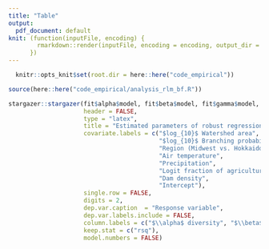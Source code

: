 ```yaml
---
title: "Table"
output:
  pdf_document: default
knit: (function(inputFile, encoding) {
        rmarkdown::render(inputFile, encoding = encoding, output_dir = "document_output")
      })
---
```


```r
  
  knitr::opts_knit$set(root.dir = here::here("code_empirical"))

```


```r

source(here::here("code_empirical/analysis_rlm_bf.R"))

stargazer::stargazer(fit$alpha$model, fit$beta$model, fit$gamma$model,
                     header = FALSE,
                     type = "latex",
                     title = "Estimated parameters of robust regression models explaining fish species richness in Hokkaido (Japan) and the Midwest (US). The standard errors are shown in parenthesis. Response variables were log-10 transformed. Climate and land use variables (air temperature, precipitation, logit fraction of agriculture, dam density) are deviations from the regional averages and were standardized to a mean of zero and a standard deviation of one prior to the analysis.",
                     covariate.labels = c("$log_{10}$ Watershed area",
                                          "$log_{10}$ Branching probability",
                                          "Region (Midwest vs. Hokkaido)",
                                          "Air temperature",
                                          "Precipitation",
                                          "Logit fraction of agriculture",
                                          "Dam density",
                                          "Intercept"),
                     single.row = FALSE,
                     digits = 2,
                     dep.var.caption  = "Response variable",
                     dep.var.labels.include = FALSE,
                     column.labels = c("$\\alpha$ diversity", "$\\beta$ diversity", "$\\gamma$ diversity"),
                     keep.stat = c("rsq"),
                     model.numbers = FALSE)

```



